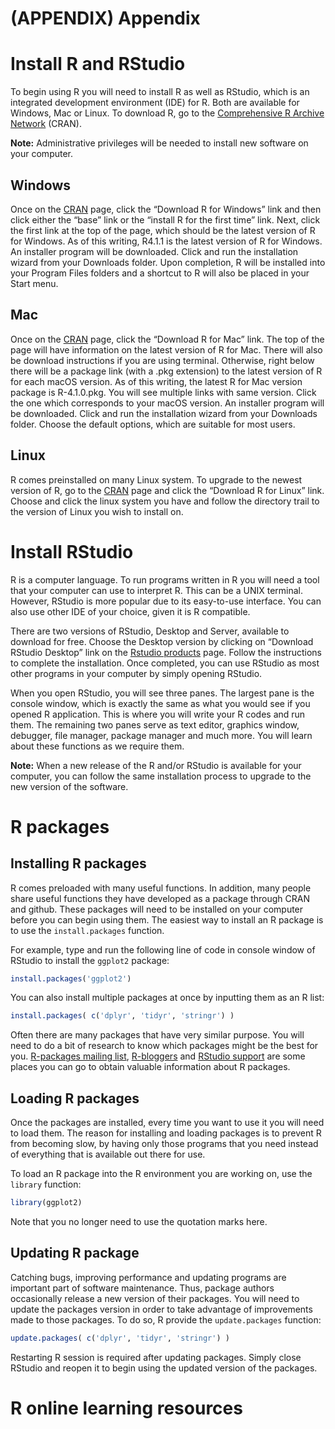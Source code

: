 # (APPENDIX) Appendix {-}

# Install R and RStudio {#starting}

To begin using R you will need to install R as well as RStudio, which is an integrated development environment (IDE) for R. Both are available for Windows, Mac or Linux. To download R, go to the [Comprehensive R Archive Network](https://cran.r-project.org/) (CRAN).

__Note:__ Administrative privileges will be needed to install new software on your computer. 

## Windows  
Once on the [CRAN](https://cran.r-project.org/) page, click the "Download R for Windows" link and then click either the "base" link or the "install R for the first time" link. Next, click the first link at the top of the page, which should be the latest version of R for Windows. As of this writing, R4.1.1 is the latest version of R for Windows. An installer program will be downloaded. Click and run the installation wizard from your Downloads folder. Upon completion, R will be installed into your Program Files folders and a shortcut to R will also be placed in your Start menu. 

## Mac  
Once on the [CRAN](https://cran.r-project.org/) page, click the "Download R for Mac" link. The top of the page will have information on the latest version of R for Mac. There will also be download instructions if you are using terminal. Otherwise, right below there will be a package link (with a .pkg extension) to the latest version of R for each macOS version. As of this writing, the latest R for Mac version package is R-4.1.0.pkg. You will see multiple links with same version. Click the one which corresponds to your macOS version. An installer program will be downloaded. Click and run the installation wizard from your Downloads folder. Choose the default options, which are suitable for most users. 

## Linux 
R comes preinstalled on many Linux system. To upgrade to the newest version of R, go to the [CRAN](https://cran.r-project.org/) page and click the "Download R for Linux" link. Choose and click the linux system you have and follow the directory trail to the version of Linux you wish to install on. 

# Install RStudio

R is a computer language. To run programs written in R you will need a tool that your computer can use to interpret R. This can be a UNIX terminal. However, RStudio is more popular due to its easy-to-use interface. You can also use other IDE of your choice, given it is R compatible. 

There are two versions of RStudio, Desktop and Server, available to download for free. Choose the Desktop version by clicking on "Download RStudio Desktop" link on the [Rstudio products](https://www.rstudio.com/products/rstudio/) page. Follow the instructions to complete the installation. Once completed, you can use RStudio as most other programs in your computer by simply opening RStudio.

When you open RStudio, you will see three panes. The largest pane is the console window, which is exactly the same as what you would see if you opened R application. This is where you will write your R codes and run them. The remaining two panes serve as text editor, graphics window, debugger, file manager, package manager and much more. You will learn about these functions as we require them. 

__Note:__ When a new release of the R and/or RStudio is available for your computer, you can follow the same installation process to upgrade to the new version of the software. 

<!-- # Run R and RStudio in the cloud -->

# R packages

## Installing R packages

R comes preloaded with many useful functions. In addition, many people share useful functions they have developed as a package through CRAN and github. These packages will need to be installed on your computer before you can begin using them. The easiest way to install an R package is to use the `install.packages` function.

For example, type and run the following line of code in console window of RStudio to install the `ggplot2` package:  
```r
install.packages('ggplot2')
```

You can also install multiple packages at once by inputting them as an R list:  
```r
install.packages( c('dplyr', 'tidyr', 'stringr') )
```

Often there are many packages that have very similar purpose. You will need to do a bit of research to know which packages might be the best for you. [R-packages mailing list](https://www.r-bloggers.com/), [R-bloggers](https://www.r-bloggers.com/) and [RStudio support](http://support.rstudio.com.) are some places you can go to obtain valuable information about R packages. 

## Loading R packages  
Once the packages are installed, every time you want to use it you will need to load them. The reason for installing and loading packages is to prevent R from becoming slow, by having only those programs that you need instead of everything that is available out there for use. 

To load an R package into the R environment you are working on, use the `library` function:
```r
library(ggplot2)
```
Note that you no longer need to use the quotation marks here. 

## Updating R package  
Catching bugs, improving performance and updating programs are important part of software maintenance. Thus, package authors occasionally release a new version of their packages. You will need to update the packages version in order to take advantage of improvements made to those packages. To do so, R provide the `update.packages` function:
```r
update.packages( c('dplyr', 'tidyr', 'stringr') )
```
Restarting R session is required after updating packages. Simply close RStudio and reopen it to begin using the updated version of the packages.  

# R online learning resources